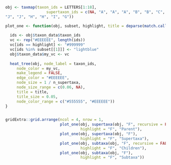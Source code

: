 


```r
obj <- taxmap(taxon_ids = LETTERS[1:18],
                  supertaxon_ids = c(NA, "A", "A", "A", "B", "B", "C", "C", "D", "F", "F", "K", 
"J", "J", "H", "H", "I", "G"))

plot_one <- function(obj, subset, highlight, title = deparse(match.call()[[3]])) {
  
  ids <- obj$taxon_data$taxon_ids
  vc <- rep("#EEEEEE", length(ids))
  vc[ids == highlight] <- "#999999"
  vc[ids %in% subset[[1]]] <- "lightblue"
  obj$taxon_data$my_vc <- vc
  
  heat_tree(obj, node_label = taxon_ids,
     node_color = my_vc, 
     make_legend = FALSE,
     edge_color = "#EEEEEE",
     node_size = 1 / n_supertaxa,
     node_size_range = c(0.06, NA),
     title = title,
     title_size = 0.05, 
     node_color_range = c("#555555", "#EEEEEE"))
}


gridExtra::grid.arrange(ncol = 4, nrow = 1,
                        plot_one(obj, supertaxa(obj, "F", recursive = FALSE),
                                 highlight = "F", "Parent"),
                        plot_one(obj, supertaxa(obj, "F"),
                                 highlight = "F", "Supertaxa"),
                        plot_one(obj, subtaxa(obj, "F", recursive = FALSE),
                                 highlight = "F", "Children"),
                        plot_one(obj, subtaxa(obj, "F"),
                                 highlight = "F", "Subtaxa"))


```

